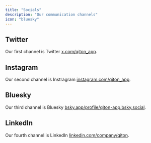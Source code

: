 ```yaml
---
title: "Socials"
description: "Our communication channels"
icon: "bluesky"
---
```


## Twitter

Our first channel is Twitter [x.com/qiton_app](https://x.com/qiton_app).

## Instagram

Our second channel is Instragram [instagram.com/qiton_app](https://instagram.com/qiton_app).

## Bluesky

Our third channel is Bluesky [bsky.app/profile/qiton-app.bsky.social](https://bsky.app/profile/qiton-app.bsky.social).

## LinkedIn

Our fourth channel is LinkedIn [linkedin.com/company/qiton](https://linkedin.com/company/qiton).
